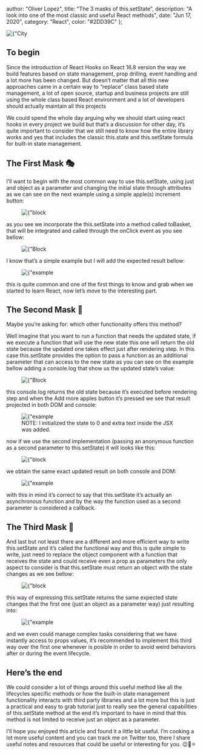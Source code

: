
  author: "Oliver Lopez",
  title: "The 3 masks of this.setState",
  description: "A look into one of the most classic and useful React methods",
  date: "Jun 17, 2020",
  category: "React",
  color: "#2DD39C"
};


<div>
  <Image
    src={"/static/images/blog_img/the-3-masks/3masks.jpg"}
    alt={"City Banner"}
    layout="responsive"
    width={1000}
    height={333}
  />
</div>

<h2 className="mt-8 mb-4 text-2xl font-bold">To begin</h2>

<p className="break-words text-md text-left leading-relaxed text-gray-700 dark:text-white">
  Since the introduction of React Hooks on React 16.8 version the way we build
  features based on state management, prop drilling, event handling and a lot
  more has been changed. But doesn’t matter that all this new approaches came in
  a certain way to “replace” class based state management, a lot of open source,
  startup and business projects are still using the whole class based React
  environment and a lot of developers should actually maintain all this projects
</p>

<p className="break-words text-md text-left leading-relaxed text-gray-700 dark:text-white">
  We could spend the whole day arguing why we should start using react hooks in
  every project we build but that’s a discussion for other day, it’s quite
  important to consider that we still need to know how the entire library works
  and yes that includes the classic this.state and this.setState formula for
  built-in state management.
</p>

<h2 className="mt-8 mb-4 text-2xl font-bold">The First Mask 🎭</h2>

<p className="break-words text-md text-left leading-relaxed text-gray-700 dark:text-white">
  I’ll want to begin with the most common way to use this.setState, using just
  and object as a parameter and changing the initial state through attributes as
  we can see on the next example using a simple apple(s) increment button:
</p>

<figure className="md:px-5 md:mt-4 md:mb-5">
  <Image
    src={"/static/images/blog_img/the-3-masks/block_one.png"}
    alt={"block one"}
    layout="responsive"
    width={350}
    height={220}
  />
</figure>

<p className="break-words text-md text-left leading-relaxed text-gray-700 dark:text-white">
  as you see we incorporate the this.setState into a method called toBasket,
  that will be integrated and called through the onClick event as you see
  bellow:
</p>

<figure className="md:px-5 md:mt-4 md:mb-5">
  <Image
    src={"/static/images/blog_img/the-3-masks/block_two.png"}
    alt={"Block Two"}
    layout="responsive"
    width={400}
    height={200}
  />
</figure>

<p className="break-words text-md text-left leading-relaxed text-gray-700 dark:text-white">
  I know that’s a simple example but I will add the expected result bellow:
</p>

<figure className="md:px-5 md:mt-4 md:mb-5">
  <Image
    src={"/static/images/blog_img/the-3-masks/example_one.gif"}
    alt={"example one"}
    layout="responsive"
    width={300}
    height={200}
  />
</figure>

<p className="break-words text-md text-left leading-relaxed text-gray-700 dark:text-white">
  this is quite common and one of the first things to know and grab when we
  started to learn React, now let’s move to the interesting part.
</p>

<h2 className="mt-8 mb-4 text-2xl font-bold">The Second Mask 👺</h2>

<p className="break-words text-md text-left leading-relaxed text-gray-700 dark:text-white">
  Maybe you’re asking for: which other functionality offers this method?
</p>

<p className="break-words text-md text-left leading-relaxed text-gray-700 dark:text-white">
  Well imagine that you want to run a function that needs the updated state, if
  we execute a function that will use the new state this one will return the old
  state because the updated one takes effect just after rendering step. In this
  case this.setState provides the option to pass a function as an additional
  parameter that can access to the new state as you can see on the example
  bellow adding a console.log that show us the updated state’s value:
</p>

<figure className="md:px-5 md:mt-4 md:mb-5">
  <Image
    src={"/static/images/blog_img/the-3-masks/block_three.png"}
    alt={"Block Three"}
    layout="responsive"
    width={480}
    height={250}
  />
</figure>

<p className="break-words text-md text-left leading-relaxed text-gray-700 dark:text-white">
  this console.log returns the old state because it’s executed before rendering
  step and when the Add more apples button it’s pressed we see that result
  projected in both DOM and console:
</p>

<figure className="md:px-5 md:mt-4 md:mb-5">
  <Image
    src={"/static/images/blog_img/the-3-masks/example_two.gif"}
    alt={"example two"}
    layout="responsive"
    width={480}
    height={250}
  />
  <figcaption className="text-center text-gray-400 dark:text-gray-300 text-xs pt-2">
    NOTE: I initialized the state to 0 and extra text inside the JSX was added.
  </figcaption>
</figure>

<p className="break-words text-md text-left leading-relaxed text-gray-700 dark:text-white">
  now if we use the second implementation (passing an anonymous function as a
  second parameter to this.setState) it will looks like this:
</p>

<figure className="md:px-5 md:mt-4 md:mb-5">
  <Image
    src={"/static/images/blog_img/the-3-masks/block_four.png"}
    alt={"block four"}
    layout="responsive"
    width={450}
    height={250}
  />
</figure>

<p className="break-words text-md text-left leading-relaxed text-gray-700 dark:text-white">
  we obtain the same exact updated result on both console and DOM:
</p>

<figure className="md:px-5 md:mt-4 md:mb-5">
  <Image
    src={"/static/images/blog_img/the-3-masks/example_two.gif"}
    alt={"example two"}
    layout="responsive"
    width={480}
    height={250}
  />
</figure>

<p className="break-words text-md text-left leading-relaxed text-gray-700 dark:text-white">
  with this in mind it’s correct to say that this.setState it’s actually an
  asynchronous function and by the way the function used as a second parameter
  is considered a callback.
</p>

<h2 className="mt-8 mb-4 text-2xl font-bold">The Third Mask 👹</h2>

<p className="break-words text-md text-left leading-relaxed text-gray-700 dark:text-white">
  And last but not least there are a different and more efficient way to write
  this.setState and it’s called the functional way and this is quite simple to
  write, just need to replace the object component with a function that receives
  the state and could receive even a prop as parameters the only aspect to
  consider is that this.setState must return an object with the state changes as
  we see bellow:
</p>

<figure className="md:px-5 md:mt-4 md:mb-5">
  <Image
    src={"/static/images/blog_img/the-3-masks/block_five.png"}
    alt={"block five"}
    layout="responsive"
    width={450}
    height={250}
  />
</figure>

<p className="break-words text-md text-left leading-relaxed text-gray-700 dark:text-white">
  this way of expressing this.setState returns the same expected state changes
  that the first one (just an object as a parameter way) just resulting into:
</p>

<figure className="md:px-5 md:mt-4 md:mb-5">
  <Image
    src={"/static/images/blog_img/the-3-masks/example_four.gif"}
    alt={"example four"}
    layout="responsive"
    width={480}
    height={250}
  />
</figure>

<p className="break-words text-md text-left leading-relaxed text-gray-700 dark:text-white">
  and we even could manage complex tasks considering that we have instantly
  access to props values, it’s recommended to implement this third way over the
  first one whenever is posible in order to avoid weird behaviors after or
  during the event lifecycle.
</p>

<h2 className="mt-8 mb-4 text-2xl font-bold">Here’s the end</h2>

<p className="break-words text-md text-left leading-relaxed text-gray-700 dark:text-white">
  We could consider a lot of things around this useful method like all the
  lifecycles specific methods or how the built-in state management functionality
  interacts with third party libraries and a lot more but this is just a
  practical and easy to grab tutorial just to really see the general
  capabilities of this.setState method at the end it’s important to have in mind
  that this method is not limited to receive just an object as a parameter.
</p>

<p className="break-words text-md text-left leading-relaxed text-gray-700 dark:text-white">
  I’ll hope you enjoyed this article and found it a little bit useful. I’m
  cooking a lot more useful content and you can track me on Twitter too, there I
  share useful notes and resources that could be useful or interesting for you.
  😉🤘⚛️
</p>
